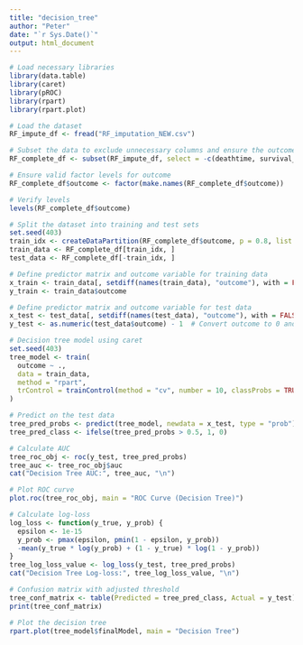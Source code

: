 ```yaml
---
title: "decision_tree"
author: "Peter"
date: "`r Sys.Date()`"
output: html_document
---
```



```r
# Load necessary libraries
library(data.table)
library(caret)
library(pROC)
library(rpart)
library(rpart.plot)

# Load the dataset
RF_impute_df <- fread("RF_imputation_NEW.csv")

# Subset the data to exclude unnecessary columns and ensure the outcome variable is included and properly named
RF_complete_df <- subset(RF_impute_df, select = -c(deathtime, survival_time, LOS, Unnamed_0, V1, admittime, ID, group, tLOS))

# Ensure valid factor levels for outcome
RF_complete_df$outcome <- factor(make.names(RF_complete_df$outcome))

# Verify levels
levels(RF_complete_df$outcome)

# Split the dataset into training and test sets
set.seed(403)
train_idx <- createDataPartition(RF_complete_df$outcome, p = 0.8, list = FALSE)
train_data <- RF_complete_df[train_idx, ]
test_data <- RF_complete_df[-train_idx, ]

# Define predictor matrix and outcome variable for training data
x_train <- train_data[, setdiff(names(train_data), "outcome"), with = FALSE]
y_train <- train_data$outcome

# Define predictor matrix and outcome variable for test data
x_test <- test_data[, setdiff(names(test_data), "outcome"), with = FALSE]
y_test <- as.numeric(test_data$outcome) - 1  # Convert outcome to 0 and 1

# Decision tree model using caret
set.seed(403)
tree_model <- train(
  outcome ~ .,
  data = train_data,
  method = "rpart",
  trControl = trainControl(method = "cv", number = 10, classProbs = TRUE, summaryFunction = twoClassSummary)
)

# Predict on the test data
tree_pred_probs <- predict(tree_model, newdata = x_test, type = "prob")[,2]
tree_pred_class <- ifelse(tree_pred_probs > 0.5, 1, 0)

# Calculate AUC
tree_roc_obj <- roc(y_test, tree_pred_probs)
tree_auc <- tree_roc_obj$auc
cat("Decision Tree AUC:", tree_auc, "\n")

# Plot ROC curve
plot.roc(tree_roc_obj, main = "ROC Curve (Decision Tree)")

# Calculate log-loss
log_loss <- function(y_true, y_prob) {
  epsilon <- 1e-15
  y_prob <- pmax(epsilon, pmin(1 - epsilon, y_prob))
  -mean(y_true * log(y_prob) + (1 - y_true) * log(1 - y_prob))
}
tree_log_loss_value <- log_loss(y_test, tree_pred_probs)
cat("Decision Tree Log-loss:", tree_log_loss_value, "\n")

# Confusion matrix with adjusted threshold
tree_conf_matrix <- table(Predicted = tree_pred_class, Actual = y_test)
print(tree_conf_matrix)

# Plot the decision tree
rpart.plot(tree_model$finalModel, main = "Decision Tree")
```


```r

```








